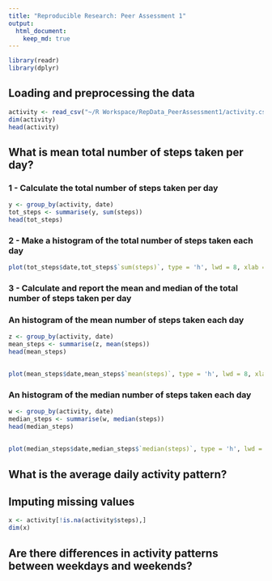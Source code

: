 ```yaml
---
title: "Reproducible Research: Peer Assessment 1"
output: 
  html_document:
    keep_md: true
---
```


```r
library(readr)
library(dplyr)

```
#####################################
## Loading and preprocessing the data
#####################################
```r
activity <- read_csv("~/R Workspace/RepData_PeerAssessment1/activity.csv")
dim(activity) 
head(activity)
```
#######################################################
## What is mean total number of steps taken per day? ##
#######################################################

### 1 - Calculate the total number of steps taken per day
```r
y <- group_by(activity, date)
tot_steps <- summarise(y, sum(steps))
head(tot_steps)
```
### 2 - Make a histogram of the total number of steps taken each day

```r
plot(tot_steps$date,tot_steps$`sum(steps)`, type = 'h', lwd = 8, xlab = "data", ylab = "Steps for day", col = "gray", main ="The total number of steps taken each day")
```

### 3 - Calculate and report the mean and median of the total number of steps taken per day


### An histogram of the mean number of steps taken each day

```r
z <- group_by(activity, date)
mean_steps <- summarise(z, mean(steps))
head(mean_steps)
```

##

```r
plot(mean_steps$date,mean_steps$`mean(steps)`, type = 'h', lwd = 8, xlab = "data", ylab = "Mean steps for day", col = "blue", main ="Steps taken (in mean) each day")
```


### An histogram of the median number of steps taken each day
```r
w <- group_by(activity, date)
median_steps <- summarise(w, median(steps))
head(median_steps)
```
##

```r
plot(median_steps$date,median_steps$`median(steps)`, type = 'h', lwd = 8, xlab = "data", ylab = "Median steps for day", col = "green", main ="Steps taken (in median) each day")
```
#################################################
## What is the average daily activity pattern? ##
#################################################


## Imputing missing values


```r
x <- activity[!is.na(activity$steps),]
dim(x)
```

###############################################################################
## Are there differences in activity patterns between weekdays and weekends? ##
###############################################################################